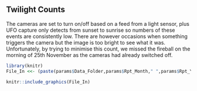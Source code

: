 ## Twilight Counts
  
The cameras are set to turn on/off based on a feed from a light sensor, plus UFO capture only detects from sunset to sunrise so numbers of these events are consistently low. There are however occasions when something triggers the camera but the image is too bright to see what it was. Unfortunately, by trying to minimise this count, we missed the fireball on the morning of 25th November as the cameras had already switched off.

```{r echo = FALSE, out.width='100%'}

library(knitr)
File_In <<- (paste(params$Data_Folder,params$Rpt_Month," ",params$Rpt_Year,"/","Chart_Category_Bar_",params$Rpt_Year,"_YTD__Twilight.jpg",sep=""))

knitr::include_graphics(File_In)
```